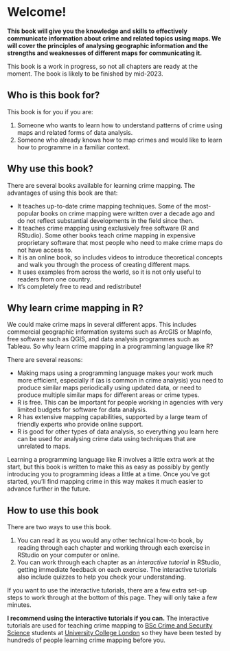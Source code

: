 # Welcome! {.unnumbered}

**This book will give you the knowledge and skills to effectively communicate information about crime and related topics using maps. We will cover the principles of analysing geographic information and the strengths and weaknesses of different maps for communicating it.**


::: {.box .notewell}

This book is a work in progress, so not all chapters are ready at the moment. The book is likely to be finished by mid-2023.

:::


## Who is this book for?

This book is for you if you are:

  1. Someone who wants to learn how to understand patterns of crime using maps and related forms of data analysis.
  2. Someone who already knows how to map crimes and would like to learn how to programme in a familiar context.



## Why use this book?

There are several books available for learning crime mapping. The advantages of using this book are that:

  * It teaches up-to-date crime mapping techniques. Some of the most-popular books on crime mapping were written over a decade ago and do not reflect substantial developments in the field since then.
  * It teaches crime mapping using exclusively free software (R and RStudio). Some other books teach crime mapping in expensive proprietary software that most people who need to make crime maps do not have access to.
  * It is an online book, so includes videos to introduce theoretical concepts and walk you through the process of creating different maps.
  * It uses examples from across the world, so it is not only useful to readers from one country.
  * It's completely free to read and redistribute!
  
  

## Why learn crime mapping in R?

We could make crime maps in several different apps. This includes commercial geographic information systems such as ArcGIS or MapInfo, free software such as QGIS, and data analysis programmes such as Tableau. So why learn crime mapping in a programming language like R?

There are several reasons:

  * Making maps using a programming language makes your work much more efficient, especially if (as is common in crime analysis) you need to produce similar maps periodically using updated data, or need to produce multiple similar maps for different areas or crime types.
  * R is free. This can be important for people working in agencies with very limited budgets for software for data analysis.
  * R has extensive mapping capabilities, supported by a large team of friendly experts who provide online support.
  * R is good for other types of data analysis, so everything you learn here can be used for analysing crime data using techniques that are unrelated to maps.

Learning a programming language like R involves a little extra work at the start, but this book is written to make this as easy as possibly by gently introducing you to programming ideas a little at a time. Once you've got started, you'll find mapping crime in this way makes it much easier to advance further in the future.



## How to use this book

There are two ways to use this book. 

  1. You can read it as you would any other technical how-to book, by reading through each
     chapter and working through each exercise in RStudio on your computer or online.
  2. You can work through each chapter as an _interactive tutorial_ in RStudio, getting 
     immediate feedback on each exercise. The interactive tutorials also include quizzes to
     help you check your understanding.

If you want to use the interactive tutorials, there are a few extra set-up steps to work
through at the bottom of this page. They will only take a few minutes.

**I recommend using the interactive tutorials if you can.** The interactive tutorials are
used for teaching crime mapping to [BSc Crime and Security Science](https://www.ucl.ac.uk/prospective-students/undergraduate/degrees/crime-and-security-science-bsc) students at [University College London](https://www.ucl.ac.uk/) so they have been tested by hundreds of people learning crime mapping before you.

